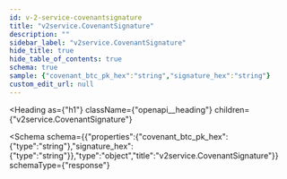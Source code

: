 ```yaml
---
id: v-2-service-covenantsignature
title: "v2service.CovenantSignature"
description: ""
sidebar_label: "v2service.CovenantSignature"
hide_title: true
hide_table_of_contents: true
schema: true
sample: {"covenant_btc_pk_hex":"string","signature_hex":"string"}
custom_edit_url: null
---
```



<Heading
  as={"h1"}
  className={"openapi__heading"}
  children={"v2service.CovenantSignature"}
>
</Heading>





<Schema
  schema={{"properties":{"covenant_btc_pk_hex":{"type":"string"},"signature_hex":{"type":"string"}},"type":"object","title":"v2service.CovenantSignature"}}
  schemaType={"response"}
>
  
</Schema>
            